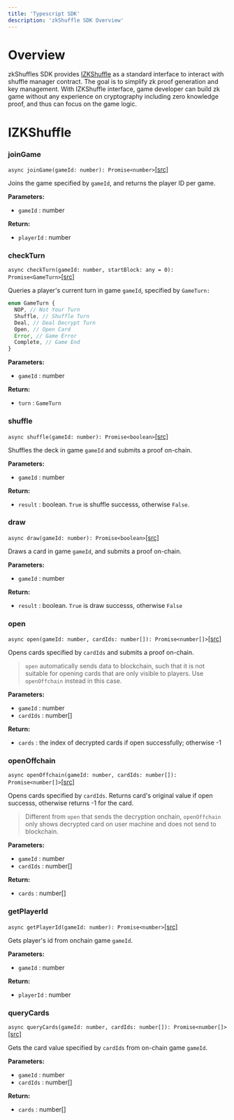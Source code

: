 ```yaml
---
title: 'Typescript SDK'
description: 'zkShuffle SDK Overview'
---
```


# Overview

zkShuffles SDK provides [IZKShuffle](https://github.com/Poseidon-ZKP/zkShuffle/blob/main/packages/jssdk/src/shuffle/zkShuffle.ts#L47-L58) as a standard interface to interact with shuffle manager contract.
The goal is to simplify zk proof generation and key management.
With IZKShuffle interface, game developer can build zk game without any experience on cryptography including zero knowledge proof, and thus can focus on the game logic.

# IZKShuffle

### joinGame
```async joinGame(gameId: number): Promise<number>```[[src]](https://github.com/Poseidon-ZKP/zkShuffle/blob/main/packages/jssdk/src/shuffle/zkShuffle.ts#L128)

Joins the game specified by `gameId`, and returns the player ID per game.

**Parameters:**
  - `gameId` : number

**Return:**
  - `playerId` : number

### checkTurn
```async checkTurn(gameId: number, startBlock: any = 0): Promise<GameTurn>```[[src]](https://github.com/Poseidon-ZKP/zkShuffle/blob/main/packages/jssdk/src/shuffle/zkShuffle.ts#LL140C3-L140C74)

Queries a player's current turn in game `gameId`, specified by `GameTurn:`

  ```typescript
  enum GameTurn {
    NOP, // Not Your Turn
    Shuffle, // Shuffle Turn
    Deal, // Deal Decrypt Turn
    Open, // Open Card
    Error, // Game Error
    Complete, // Game End
  }
  ```

**Parameters:**
- `gameId` : number

**Return:**
- `turn` : `GameTurn`


### shuffle
```async shuffle(gameId: number): Promise<boolean>```[[src]](https://github.com/Poseidon-ZKP/zkShuffle/blob/main/packages/jssdk/src/shuffle/zkShuffle.ts#LL240C3-L240C50)

Shuffles the deck in game `gameId` and submits a proof on-chain.

**Parameters:**
- `gameId` : number

**Return:**
- `result` : boolean. `True` is shuffle successs, otherwise `False`.

### draw
```async draw(gameId: number): Promise<boolean>```[[src]](https://github.com/Poseidon-ZKP/zkShuffle/blob/main/packages/jssdk/src/shuffle/zkShuffle.ts#L280)

Draws a card in game `gameId`, and submits a proof on-chain.

**Parameters:**
- `gameId` : number

**Return:**
- `result` : boolean. `True` is draw successs, otherwise `False`

### open
```async open(gameId: number, cardIds: number[]): Promise<number[]>```[[src]](https://github.com/Poseidon-ZKP/zkShuffle/blob/main/packages/jssdk/src/shuffle/zkShuffle.ts#L361)

Opens cards specified by `cardIds` and submits a proof on-chain.
> `open` automatically sends data to blockchain, such that it is not suitable for opening cards that are only visible to players. Use `openOffchain` instead in this case.

**Parameters:**
- `gameId` : number
- `cardIds` : number[]

**Return:**
- `cards` : the index of decrypted cards if open successfully; otherwise -1

### openOffchain
```async openOffchain(gameId: number, cardIds: number[]): Promise<number[]>```[[src]](https://github.com/Poseidon-ZKP/zkShuffle/blob/main/packages/jssdk/src/shuffle/zkShuffle.ts#L342)

Opens cards specified by `cardIds`. Returns card's original value if open successs, otherwise returns -1 for the card.
> Different from `open` that sends the decryption onchain, `openOffchain` only shows decrypted card on user machine and does not send to blockchain.

**Parameters:**
- `gameId` : number
- `cardIds` : number[]

**Return:**
- `cards` : number[]

### getPlayerId
```async getPlayerId(gameId: number): Promise<number>```[[src]](https://github.com/Poseidon-ZKP/zkShuffle/blob/main/packages/jssdk/src/shuffle/zkShuffle.ts#L135)

Gets player's id from onchain game `gameId`.

**Parameters:**
- `gameId` : number

**Return:**
- `playerId` : number

### queryCards
```async queryCards(gameId: number, cardIds: number[]): Promise<number[]>```[[src]](https://github.com/Poseidon-ZKP/zkShuffle/blob/main/packages/jssdk/src/shuffle/zkShuffle.ts#L352)

Gets the card value specified by `cardIds` from on-chain game `gameId`.

**Parameters:**
- `gameId` : number
- `cardIds` : number[]

**Return:**
- `cards` : number[]
